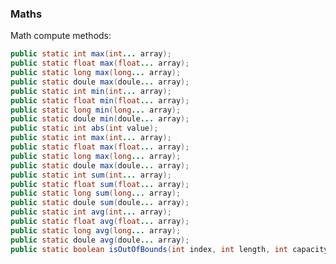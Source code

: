 ### Maths {#langx-java_references_utils_Maths}

Math compute methods:

```java
public static int max(int... array);
public static float max(float... array);
public static long max(long... array);
public static doule max(doule... array);
public static int min(int... array);
public static float min(float... array);
public static long min(long... array);
public static doule min(doule... array);
public static int abs(int value);
public static int max(int... array);
public static float max(float... array);
public static long max(long... array);
public static doule max(doule... array);
public static int sum(int... array);
public static float sum(float... array);
public static long sum(long... array);
public static doule sum(doule... array);
public static int avg(int... array);
public static float avg(float... array);
public static long avg(long... array);
public static doule avg(doule... array);
public static boolean isOutOfBounds(int index, int length, int capacity);
```

